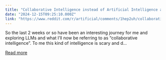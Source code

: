 ```yaml
---
title: "Collaborative Intelligence instead of Artificial Intelligence as a naming convention"
date: "2024-12-15T09:25:10.000Z"
link: "https://www.reddit.com/r/artificial/comments/1hep2uh/collaborative_intelligence_instead_of_artificial/"
---
```


So the last 2 weeks or so have been an interesting journey for me and exploring LLMs and what I’ll now be referring to as “collaborative intelligence”. 
 To me this kind of intelligence is scary and d...

[Read more](https://www.reddit.com/r/artificial/comments/1hep2uh/collaborative_intelligence_instead_of_artificial/)
